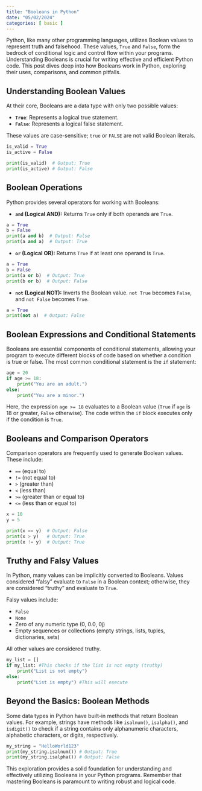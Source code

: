 ```yaml
---
title: "Booleans in Python"
date: "05/02/2024"
categories: [ basic ]
---
```



Python, like many other programming languages, utilizes Boolean values to represent truth and falsehood. These values, `True` and `False`, form the bedrock of conditional logic and control flow within your programs. Understanding Booleans is crucial for writing effective and efficient Python code.  This post dives deep into how Booleans work in Python, exploring their uses, comparisons, and common pitfalls.


## Understanding Boolean Values

At their core, Booleans are a data type with only two possible values:

* **`True`**: Represents a logical true statement.
* **`False`**: Represents a logical false statement.

These values are case-sensitive; `true` or `FALSE` are not valid Boolean literals.

```python
is_valid = True
is_active = False

print(is_valid)  # Output: True
print(is_active) # Output: False
```


## Boolean Operations

Python provides several operators for working with Booleans:

* **`and` (Logical AND):** Returns `True` only if both operands are `True`.

```python
a = True
b = False
print(a and b)  # Output: False
print(a and a)  # Output: True
```

* **`or` (Logical OR):** Returns `True` if at least one operand is `True`.

```python
a = True
b = False
print(a or b)  # Output: True
print(b or b)  # Output: False
```

* **`not` (Logical NOT):** Inverts the Boolean value. `not True` becomes `False`, and `not False` becomes `True`.

```python
a = True
print(not a)  # Output: False
```


## Boolean Expressions and Conditional Statements

Booleans are essential components of conditional statements, allowing your program to execute different blocks of code based on whether a condition is true or false.  The most common conditional statement is the `if` statement:

```python
age = 20
if age >= 18:
    print("You are an adult.")
else:
    print("You are a minor.")
```

Here, the expression `age >= 18` evaluates to a Boolean value (`True` if `age` is 18 or greater, `False` otherwise). The code within the `if` block executes only if the condition is `True`.


## Booleans and Comparison Operators

Comparison operators are frequently used to generate Boolean values. These include:

* `==` (equal to)
* `!=` (not equal to)
* `>` (greater than)
* `<` (less than)
* `>=` (greater than or equal to)
* `<=` (less than or equal to)

```python
x = 10
y = 5

print(x == y)  # Output: False
print(x > y)   # Output: True
print(x != y)  # Output: True
```


##  Truthy and Falsy Values

In Python, many values can be implicitly converted to Booleans.  Values considered "falsy" evaluate to `False` in a Boolean context; otherwise, they are considered "truthy" and evaluate to `True`.

Falsy values include:

* `False`
* `None`
* Zero of any numeric type (0, 0.0, 0j)
* Empty sequences or collections (empty strings, lists, tuples, dictionaries, sets)


All other values are considered truthy.


```python
my_list = []
if my_list: #This checks if the list is not empty (truthy)
    print("List is not empty")
else:
    print("List is empty") #This will execute
```


##  Beyond the Basics: Boolean Methods

Some data types in Python have built-in methods that return Boolean values. For example, strings have methods like `isalnum()`, `isalpha()`, and `isdigit()` to check if a string contains only alphanumeric characters, alphabetic characters, or digits, respectively.


```python
my_string = "HelloWorld123"
print(my_string.isalnum()) # Output: True
print(my_string.isalpha()) # Output: False

```


This exploration provides a solid foundation for understanding and effectively utilizing Booleans in your Python programs.  Remember that mastering Booleans is paramount to writing robust and logical code.

